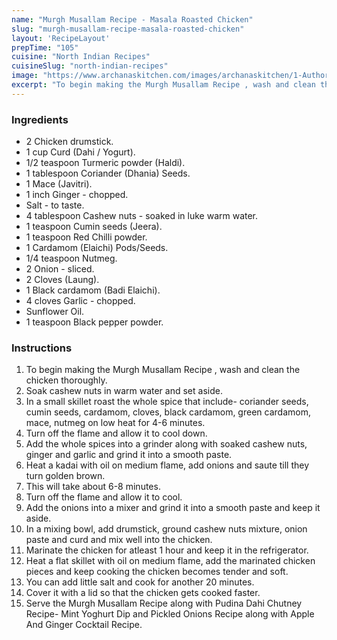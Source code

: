 ---
name: "Murgh Musallam Recipe - Masala Roasted Chicken"
slug: "murgh-musallam-recipe-masala-roasted-chicken"
layout: 'RecipeLayout'
prepTime: "105"
cuisine: "North Indian Recipes"
cuisineSlug: "north-indian-recipes"
image: "https://www.archanaskitchen.com/images/archanaskitchen/1-Author/sibyl_sunitha/Murg_Mussalam_Recipe_Masala_Roasted_Chicken.jpg"
excerpt: "To begin making the Murgh Musallam Recipe , wash and clean the chicken thoroughly"
---

### Ingredients

- 2 Chicken drumstick.
- 1 cup Curd (Dahi / Yogurt).
- 1/2 teaspoon Turmeric powder (Haldi).
- 1 tablespoon Coriander (Dhania) Seeds.
- 1 Mace (Javitri).
- 1 inch Ginger - chopped.
- Salt - to taste.
- 4 tablespoon Cashew nuts - soaked in luke warm water.
- 1 teaspoon Cumin seeds (Jeera).
- 1 teaspoon Red Chilli powder.
- 1 Cardamom (Elaichi) Pods/Seeds.
- 1/4 teaspoon Nutmeg.
- 2 Onion - sliced.
- 2 Cloves (Laung).
- 1 Black cardamom (Badi Elaichi).
- 4 cloves Garlic - chopped.
- Sunflower Oil.
- 1 teaspoon Black pepper powder.

### Instructions

1. To begin making the Murgh Musallam Recipe , wash and clean the chicken thoroughly.
1. Soak cashew nuts in warm water and set aside.
1.  In a small skillet roast the whole spice that include- coriander seeds, cumin seeds, cardamom, cloves, black cardamom,  green cardamom, mace, nutmeg on low heat for 4-6 minutes.
1. Turn off the flame and allow it to cool down.
1. Add the whole spices into a grinder along with soaked cashew nuts, ginger and garlic and grind it into a smooth paste.
1. Heat a kadai with oil on medium flame, add onions and saute till they turn golden brown.
1. This will take about 6-8 minutes.
1. Turn off the flame and allow it to cool.
1. Add the onions into a mixer and grind it into a smooth paste and keep it aside.
1. In a mixing bowl, add drumstick, ground cashew nuts mixture, onion paste and  curd and mix well into the chicken.
1. Marinate the chicken for atleast 1 hour and keep it in the refrigerator.
1. Heat a flat skillet with oil on medium flame, add the marinated chicken pieces and keep cooking the chicken becomes tender and soft.
1. You can add little salt and cook for another 20 minutes.
1. Cover it with a lid so that the chicken gets cooked faster.
1. Serve the  Murgh Musallam Recipe along with Pudina Dahi Chutney Recipe- Mint Yoghurt Dip and Pickled Onions Recipe along with Apple And Ginger Cocktail Recipe.
